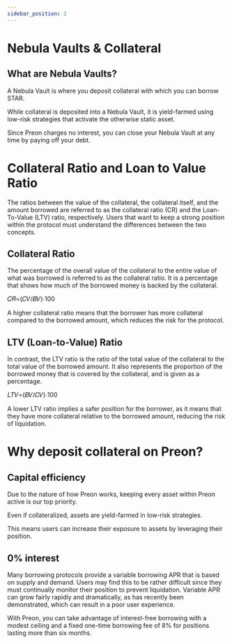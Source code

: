 ```yaml
---
sidebar_position: 2
---
```


# Nebula Vaults & Collateral


<ReactPlayer url='https://www.youtube.com/watch?v=772vAmdB0gE' controls />

## What are Nebula Vaults?

A Nebula Vault is where you deposit collateral with which you can borrow STAR.

While collateral is deposited into a Nebula Vault, it is yield-farmed using low-risk strategies that activate the otherwise static asset.

Since Preon charges no interest, you can close your Nebula Vault at any time by paying off your debt.

# Collateral Ratio and Loan to Value Ratio

The ratios between the value of the collateral, the collateral itself, and the amount borrowed are referred to as the collateral ratio (CR) and the Loan-To-Value (LTV) ratio, respectively. Users that want to keep a strong position within the protocol must understand the differences between the two concepts.

## Collateral Ratio

The percentage of the overall value of the collateral to the entire value of what was borrowed is referred to as the collateral ratio. It is a percentage that shows how much of the borrowed money is backed by the collateral.

 𝐶𝑅=(𝐶𝑉/𝐵𝑉)⋅100 

A higher collateral ratio means that the borrower has more collateral compared to the borrowed amount, which reduces the risk for the protocol.

## LTV (Loan-to-Value) Ratio

In contrast, the LTV ratio is the ratio of the total value of the collateral to the total value of the borrowed amount. It also represents the proportion of the borrowed money that is covered by the collateral, and is given as a percentage.

 𝐿𝑇𝑉=(𝐵𝑉/𝐶𝑉)⋅100 

A lower LTV ratio implies a safer position for the borrower, as it means that they have more collateral relative to the borrowed amount, reducing the risk of liquidation.

# Why deposit collateral on Preon?

## Capital efficiency

Due to the nature of how Preon works, keeping every asset within Preon active is our top priority.

Even if collateralized, assets are yield-farmed in low-risk strategies.

This means users can increase their exposure to assets by leveraging their position.

## 0% interest

Many borrowing protocols provide a variable borrowing APR that is based on supply and demand. Users may find this to be rather difficult since they must continually monitor their position to prevent liquidation. Variable APR can grow fairly rapidly and dramatically, as has recently been demonstrated, which can result in a poor user experience.

With Preon, you can take advantage of interest-free borrowing with a modest ceiling and a fixed one-time borrowing fee of 8% for positions lasting more than six months.
